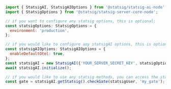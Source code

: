 ```js
import { StatsigAI, StatsigAIOptions } from '@statsig/statsig-ai-node';
import { StatsigOptions } from '@statsig/statsig-server-core-node';

// if you want to configure any statsig options, this is optional:
const statsigOptions: StatsigOptions = {
  environment: 'production',
};

// if you would like to configure any statsigAI options, this is optional:
const statsigAIOptions: StatsigAIOptions = {
  enableDefaultOtel: true,
};
const statsigAI = new StatsigAI({'YOUR_SERVER_SECRET_KEY', statsigOptions}, statsigAIOptions);
await statsigAI.initialize();

// if you would like to use any statsig methods, you can access the statsig instance from the statsigAI instance:
const gate = statsigAI.getStatsig().checkGate(statsigUser, 'my_gate');
```
